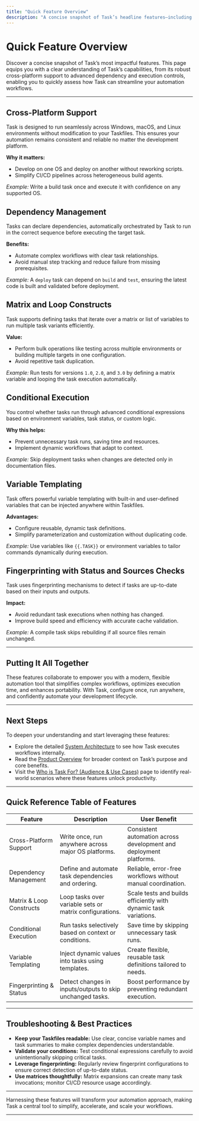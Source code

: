 ```yaml
---
title: "Quick Feature Overview"
description: "A concise snapshot of Task’s headline features—including cross-platform support, dependency management, matrix and loop constructs, conditional execution, variable templating, and fingerprinting with status/sources checks. Each feature is briefly described to help users glimpse Task’s capabilities at a glance."
---
```


# Quick Feature Overview

Discover a concise snapshot of Task’s most impactful features. This page equips you with a clear understanding of Task’s capabilities, from its robust cross-platform support to advanced dependency and execution controls, enabling you to quickly assess how Task can streamline your automation workflows.

---

## Cross-Platform Support

Task is designed to run seamlessly across Windows, macOS, and Linux environments without modification to your Taskfiles. This ensures your automation remains consistent and reliable no matter the development platform.

**Why it matters:**
- Develop on one OS and deploy on another without reworking scripts.
- Simplify CI/CD pipelines across heterogeneous build agents.

*Example:* Write a build task once and execute it with confidence on any supported OS.

## Dependency Management

Tasks can declare dependencies, automatically orchestrated by Task to run in the correct sequence before executing the target task.

**Benefits:**
- Automate complex workflows with clear task relationships.
- Avoid manual step tracking and reduce failure from missing prerequisites.

*Example:* A `deploy` task can depend on `build` and `test`, ensuring the latest code is built and validated before deployment.

## Matrix and Loop Constructs

Task supports defining tasks that iterate over a matrix or list of variables to run multiple task variants efficiently.

**Value:**
- Perform bulk operations like testing across multiple environments or building multiple targets in one configuration.
- Avoid repetitive task duplication.

*Example:* Run tests for versions `1.0`, `2.0`, and `3.0` by defining a matrix variable and looping the task execution automatically.

## Conditional Execution

You control whether tasks run through advanced conditional expressions based on environment variables, task status, or custom logic.

**Why this helps:**
- Prevent unnecessary task runs, saving time and resources.
- Implement dynamic workflows that adapt to context.

*Example:* Skip deployment tasks when changes are detected only in documentation files.

## Variable Templating

Task offers powerful variable templating with built-in and user-defined variables that can be injected anywhere within Taskfiles.

**Advantages:**
- Configure reusable, dynamic task definitions.
- Simplify parameterization and customization without duplicating code.

*Example:* Use variables like `{{.TASK}}` or environment variables to tailor commands dynamically during execution.

## Fingerprinting with Status and Sources Checks

Task uses fingerprinting mechanisms to detect if tasks are up-to-date based on their inputs and outputs.

**Impact:**
- Avoid redundant task executions when nothing has changed.
- Improve build speed and efficiency with accurate cache validation.

*Example:* A compile task skips rebuilding if all source files remain unchanged.

---

## Putting It All Together

These features collaborate to empower you with a modern, flexible automation tool that simplifies complex workflows, optimizes execution time, and enhances portability. With Task, configure once, run anywhere, and confidently automate your development lifecycle.

---

## Next Steps

To deepen your understanding and start leveraging these features:

- Explore the detailed [System Architecture](/overview/architecture-features/system-architecture) to see how Task executes workflows internally.
- Read the [Product Overview](/overview/introduction-concepts/product-overview) for broader context on Task’s purpose and core benefits.
- Visit the [Who is Task For? (Audience & Use Cases)](/overview/introduction-concepts/target-audience-usecases) page to identify real-world scenarios where these features unlock productivity.


---

## Quick Reference Table of Features

| Feature                   | Description                                             | User Benefit                                                        |
|---------------------------|---------------------------------------------------------|--------------------------------------------------------------------|
| Cross-Platform Support    | Write once, run anywhere across major OS platforms.     | Consistent automation across development and deployment platforms. |
| Dependency Management     | Define and automate task dependencies and ordering.      | Reliable, error-free workflows without manual coordination.       |
| Matrix & Loop Constructs  | Loop tasks over variable sets or matrix configurations. | Scale tests and builds efficiently with dynamic task variations.   |
| Conditional Execution     | Run tasks selectively based on context or conditions.    | Save time by skipping unnecessary task runs.                       |
| Variable Templating       | Inject dynamic values into tasks using templates.        | Create flexible, reusable task definitions tailored to needs.     |
| Fingerprinting & Status   | Detect changes in inputs/outputs to skip unchanged tasks.| Boost performance by preventing redundant execution.               |

---

## Troubleshooting & Best Practices

- **Keep your Taskfiles readable:** Use clear, concise variable names and task summaries to make complex dependencies understandable.
- **Validate your conditions:** Test conditional expressions carefully to avoid unintentionally skipping critical tasks.
- **Leverage fingerprinting:** Regularly review fingerprint configurations to ensure correct detection of up-to-date status.
- **Use matrices thoughtfully:** Matrix expansions can create many task invocations; monitor CI/CD resource usage accordingly.


---

Harnessing these features will transform your automation approach, making Task a central tool to simplify, accelerate, and scale your workflows.


---